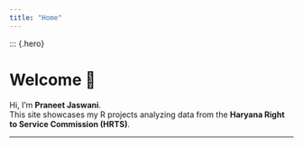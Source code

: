 ```yaml
---
title: "Home"
---
```


::: {.hero}

# Welcome 👋

Hi, I’m **Praneet Jaswani**.\
This site showcases my R projects analyzing data from the **Haryana Right to Service Commission (HRTS)**.

------------------------------------------------------------------------
